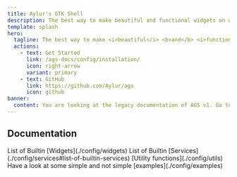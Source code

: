 ```yaml
---
title: Aylur's GTK Shell
description: The best way to make beautiful and functional widgets on wayland
template: splash
hero:
  tagline: The best way to make <i>beautiful</i> <b>and</b> <i>functional</i> wayland widgets (and more)!
  actions:
    - text: Get Started
      link: /ags-docs/config/installation/
      icon: right-arrow
      variant: primary
    - text: GitHub
      link: https://github.com/Aylur/ags
      icon: github
banner:
  content: You are looking at the legacy documentation of AGS v1. Go to <a href="https://aylur.github.io/ags/">aylur.github.io/ags</a> for AGS v2.
---
```



## Documentation

<CardGrid>
	<Card title="Widgets" icon="open-book">
        List of Builtin [Widgets](./config/widgets)
	</Card>
	<Card title="Services" icon="open-book">
        List of Builtin [Services](./config/services#list-of-builtin-services)
	</Card>
	<Card title="Utilities" icon="open-book">
		[Utility functions](./config/utils)
	</Card>
	<Card title="Examples" icon="open-book">
		Have a look at some simple and not simple [examples](./config/examples)
	</Card>
</CardGrid>

